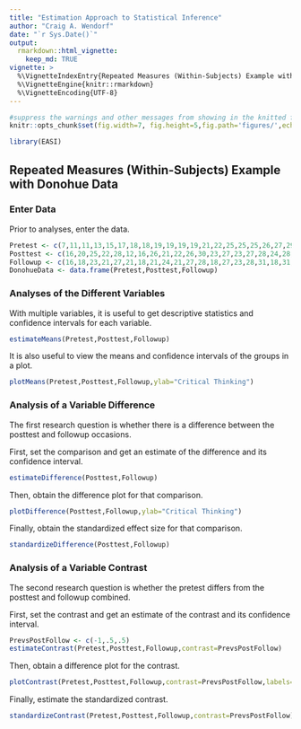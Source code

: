 ```yaml
---
title: "Estimation Approach to Statistical Inference"
author: "Craig A. Wendorf"
date: "`r Sys.Date()`"
output: 
  rmarkdown::html_vignette:
    keep_md: TRUE
vignette: >
  %\VignetteIndexEntry{Repeated Measures (Within-Subjects) Example with Donohue Data}
  %\VignetteEngine{knitr::rmarkdown}
  %\VignetteEncoding{UTF-8}
---
```


```r
#suppress the warnings and other messages from showing in the knitted file.
knitr::opts_chunk$set(fig.width=7, fig.height=5,fig.path='figures/',echo=TRUE,warning=FALSE,message=FALSE)
```

```r
library(EASI)
```

## Repeated Measures (Within-Subjects) Example with Donohue Data

### Enter Data

Prior to analyses, enter the data.

```r
Pretest <- c(7,11,11,13,15,17,18,18,19,19,19,19,21,22,25,25,25,26,27,29)
Posttest <- c(16,20,25,22,28,12,16,26,21,22,26,30,23,27,23,27,28,24,28,28)
Followup <- c(16,18,23,21,27,21,18,21,24,21,27,28,18,27,23,28,31,18,31,27)
DonohueData <- data.frame(Pretest,Posttest,Followup)
```
### Analyses of the Different Variables

With multiple variables, it is useful to get descriptive statistics and confidence intervals for each variable.

```r
estimateMeans(Pretest,Posttest,Followup)
```

It is also useful to view the means and confidence intervals of the groups in a plot.

```r
plotMeans(Pretest,Posttest,Followup,ylab="Critical Thinking")
```
 
### Analysis of a Variable Difference

The first research question is whether there is a difference between the posttest and followup occasions.

First, set the comparison and get an estimate of the difference and its confidence interval.

```r
estimateDifference(Posttest,Followup)
```

Then, obtain the difference plot for that comparison.

```r
plotDifference(Posttest,Followup,ylab="Critical Thinking")
```

Finally, obtain the standardized effect size for that comparison.

```r
standardizeDifference(Posttest,Followup)
```

### Analysis of a Variable Contrast

The second research question is whether the pretest differs from the posttest and followup combined.

First, set the contrast and get an estimate of the contrast and its confidence interval.

```r
PrevsPostFollow <- c(-1,.5,.5)
estimateContrast(Pretest,Posttest,Followup,contrast=PrevsPostFollow)
```

Then, obtain a difference plot for the contrast.

```r
plotContrast(Pretest,Posttest,Followup,contrast=PrevsPostFollow,labels=c("Pretest","Post&Follow"),ylab="Critical Thinking")
```

Finally, estimate the standardized contrast.

```r
standardizeContrast(Pretest,Posttest,Followup,contrast=PrevsPostFollow)
```

